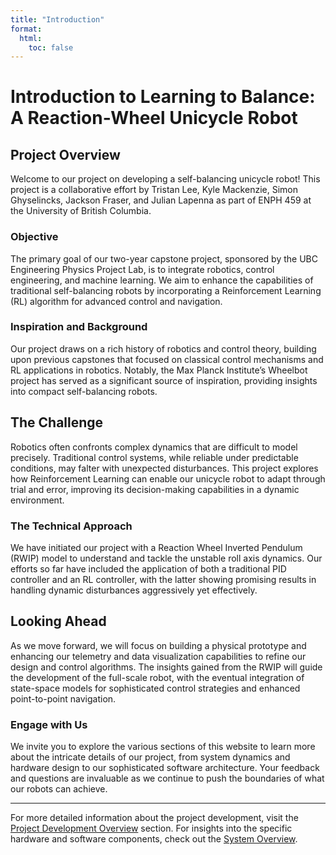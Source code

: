 ```yaml
---
title: "Introduction"
format:
  html:
    toc: false
---
```


# Introduction to Learning to Balance: A Reaction-Wheel Unicycle Robot

## Project Overview

Welcome to our project on developing a self-balancing unicycle robot! This project is a collaborative effort by Tristan Lee, Kyle Mackenzie, Simon Ghyselincks, Jackson Fraser, and Julian Lapenna as part of ENPH 459 at the University of British Columbia.

### Objective

The primary goal of our two-year capstone project, sponsored by the UBC Engineering Physics Project Lab, is to integrate robotics, control engineering, and machine learning. We aim to enhance the capabilities of traditional self-balancing robots by incorporating a Reinforcement Learning (RL) algorithm for advanced control and navigation.

### Inspiration and Background

Our project draws on a rich history of robotics and control theory, building upon previous capstones that focused on classical control mechanisms and RL applications in robotics. Notably, the Max Planck Institute’s Wheelbot project has served as a significant source of inspiration, providing insights into compact self-balancing robots.

## The Challenge

Robotics often confronts complex dynamics that are difficult to model precisely. Traditional control systems, while reliable under predictable conditions, may falter with unexpected disturbances. This project explores how Reinforcement Learning can enable our unicycle robot to adapt through trial and error, improving its decision-making capabilities in a dynamic environment.

### The Technical Approach

We have initiated our project with a Reaction Wheel Inverted Pendulum (RWIP) model to understand and tackle the unstable roll axis dynamics. Our efforts so far have included the application of both a traditional PID controller and an RL controller, with the latter showing promising results in handling dynamic disturbances aggressively yet effectively.

## Looking Ahead

As we move forward, we will focus on building a physical prototype and enhancing our telemetry and data visualization capabilities to refine our design and control algorithms. The insights gained from the RWIP will guide the development of the full-scale robot, with the eventual integration of state-space models for sophisticated control strategies and enhanced point-to-point navigation.

### Engage with Us

We invite you to explore the various sections of this website to learn more about the intricate details of our project, from system dynamics and hardware design to our sophisticated software architecture. Your feedback and questions are invaluable as we continue to push the boundaries of what our robots can achieve.

---

For more detailed information about the project development, visit the [Project Development Overview](./project-development-overview.qmd) section. For insights into the specific hardware and software components, check out the [System Overview](./system-overview.qmd).

